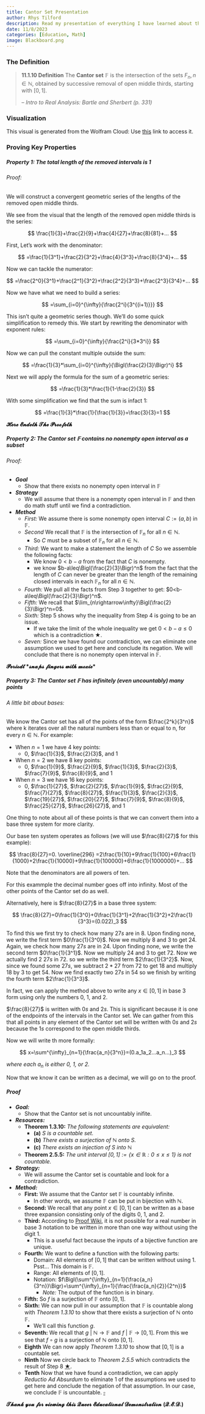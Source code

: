 ```yaml
---
title: Cantor Set Presentation
author: Rhys Tilford
description: Read my presentation of everything I have learned about the Cantor Set.
date: 11/8/2023
categories: [Education, Math]
image: Blackboard.png
---
```


### The Definition

> **11.1.10 Definition** The **Cantor set** $\mathbb{F}$ is the intersection of the sets $F_n,n\in\mathbb{N}$, obtained by successive removal of open middle thirds, starting with $[0,1]$.
>
> -- <cite>Intro to Real Analysis: Bartle and Sherbert (p. 331)</cite>

### Visualization

```{=html}
<script crossorigin src="https://unpkg.com/wolfram-notebook-embedder@0.3/dist/wolfram-notebook-embedder.min.js"></script>
```
::: {#WNE-div-fbd3d6af-86fb-4c0a-a478-71092d7c0437}
:::

```{=html}
<script>WolframNotebookEmbedder.embed("https://www.wolframcloud.com/obj/demonstrations/CantorSet-source.nb",document.getElementById("WNE-div-fbd3d6af-86fb-4c0a-a478-71092d7c0437"));</script>
```
::: callout-note
This visual is generated from the Wolfram Cloud: Use [this](https://www.wolframcloud.com/objects/demonstrations/CantorSet-source.nb) link to access it.
:::

### Proving Key Properties

##### Property 1: The total length of the removed intervals is 1

###### Proof:

We will construct a convergent geometric series of the lengths of the removed open middle thirds.

We see from the visual that the length of the removed open middle thirds is the series:

$$
\frac{1}{3}+\frac{2}{9}+\frac{4}{27}+\frac{8}{81}+...
$$

First, Let's work with the denominator:

$$
=\frac{1}{3^1}+\frac{2}{3^2}+\frac{4}{3^3}+\frac{8}{3^4}+...
$$

Now we can tackle the numerator: 

$$
=\frac{2^0}{3^1}+\frac{2^1}{3^2}+\frac{2^2}{3^3}+\frac{2^3}{3^4}+...
$$

Now we have what we need to build a series: 

$$
=\sum_{i=0}^{\infty}{\frac{2^i}{3^{(i+1)}}}
$$

This isn't quite a geometric series though. We'll do some quick simplification to remedy this. We start by rewriting the denominator with exponent rules: 

$$
=\sum_{i=0}^{\infty}{\frac{2^i}{3*3^i}}
$$

Now we can pull the constant multiple outside the sum: 

$$
=\frac{1}{3}*\sum_{i=0}^{\infty}{\Bigl(\frac{2}{3}\Bigr)^i}
$$

Next we will apply the formula for the sum of a geometric series: 

$$
=\frac{1}{3}*\frac{1}{1-\frac{2}{3}}
$$

With some simplification we find that the sum is infact $1$: 

$$
=\frac{1}{3}*\frac{1}{\frac{1}{3}}=\frac{3}{3}=1
$$

$\mathbfcal{Here}$ $\mathbfcal{Endeth}$ $\mathbfcal{The}$ $\mathbfcal{Proofeth}$

##### Property 2: The Cantor set $\mathbb{F}$ contains no nonempty open interval as a subset

###### Proof:

 - ***Goal***
   - Show that there exists no nonempty open interval in $\mathbb{F}$
 - ***Strategy***
   - We will assume that there is a nonempty open interval in $\mathbb{F}$ and then do math stuff until we find a contradiction.
 - ***Method***
   - *First:* We assume there is some nonempty open interval $C:=(a,b)$ in $\mathbb{F}$.
   - *Second* We recall that $\mathbb{F}$ is the intersection of $\mathbb{F}_n$ for all $n\in\mathbb{N}$.
      - So $C$ must be a subset of $\mathbb{F}_n$ for all $n\in\mathbb{N}$.
   - *Third:* We want to make a statement the length of $C$ So we assemble the following facts:
      - We know $0<b-a$ from the fact that $C$ is nonempty.
      - we know $b-a\leq\Bigl(\frac{2}{3}\Bigr)^n$ from the fact that the length of $C$ can never be greater than the length of the remaining closed intervals in each $\mathbb{F}_n$ for all $n\in\mathbb{N}$.
   - *Fourth:* We pull all the facts from Step $3$ together to get: $0<b-a\leq\Bigl(\frac{2}{3}\Bigr)^n$.
   - *Fifth:* We recall that $\lim_{n\rightarrow\infty}\Bigl(\frac{2}{3}\Bigr)^n=0$.
   - *Sixth:* Step $5$ shows why the inequality from Step $4$ is going to be an issue.
      - If we take the limit of the whole inequality we get $0<b-a\leq0$ which is a contradiction $\bigstar$.
   - *Seven:* Since we have found our contradiction, we can eliminate one assumption we used to get here and conclude its negation. We will conclude that there is no nonempty open interval in $\mathbb{F}$.

$\mathbfcal{Periodt}$ $\mathbfcal{*snaps}$ $\mathbfcal{fingers}$ $\mathbfcal{with}$ $\mathbfcal{moxie*}$

##### Property 3: The Cantor set $\mathbb{F}$ has infinitely (even uncountably) many points

###### A little bit about bases:

We know the Cantor set has all of the points of the form $\frac{2^k}{3^n}$ where k iterates over all the natural numbers less than or equal to n, for every $n\in\mathbb{N}$. For example:

 - When $n=1$ we have $4$ key points:
    - $0$, $\frac{1}{3}$, $\frac{2}{3}$, and $1$
 - When $n=2$ we have $8$ key points:
    - $0$, $\frac{1}{9}$, $\frac{2}{9}$, $\frac{1}{3}$, $\frac{2}{3}$, $\frac{7}{9}$, $\frac{8}{9}$, and $1$
 - When $n=3$ we have $16$ key points:
    - $0$, $\frac{1}{27}$, $\frac{2}{27}$, $\frac{1}{9}$, $\frac{2}{9}$, $\frac{7}{27}$, $\frac{8}{27}$, $\frac{1}{3}$, $\frac{2}{3}$, $\frac{19}{27}$, $\frac{20}{27}$, $\frac{7}{9}$, $\frac{8}{9}$, $\frac{25}{27}$, $\frac{26}{27}$, and $1$

One thing to note about all of these points is that we can convert them into a base three system for more clarity.

Our base ten system operates as follows (we will use $\frac{8}{27}$ for this example):

$$
\frac{8}{27}=0. \overline{296} =2\frac{1}{10}+9\frac{1}{100}+6\frac{1}{1000}+2\frac{1}{10000}+9\frac{1}{100000}+6\frac{1}{1000000}+...
$$

Note that the denominators are all powers of ten.

For this exammple the decimal number goes off into infinity. Most of the other points of the Cantor set do as well.

Alternatively, here is $\frac{8}{27}$ in a base three system:

$$
\frac{8}{27}=0\frac{1}{3^0}+0\frac{1}{3^1}+2\frac{1}{3^2}+2\frac{1}{3^3}=(0.022)_3
$$

To find this we first try to check how many $27s$ are in $8$. Upon finding none, we write the first term $0\frac{1}{3^0}$. Now we multiply $8$ and $3$ to get $24$. Again, we check how many $27s$ are in $24$. Upon finding none, we write the second term $0\frac{1}{3^1}$. Now we multiply $24$ and $3$ to get $72$. Now we actually find $2$ $27s$ in $72$. so we write the third term $2\frac{1}{3^2}$. Now, since we found some $27s$, we subtract $2*27$ from $72$ to get $18$ and multiply $18$ by $3$ to get $54$. Now we find exactly two $27s$ in $54$ so we finish by writing the fourth term $2\frac{1}{3^3}$.

In fact, we can apply the method above to write any $x\in[0,1]$ in base 3 form using only the numbers $0$, $1$, and $2$.

:::{.callout-note}
$\frac{8}{27}$ is written with $0s$ and $2s$. This is significant because it is one of the endpoints of the intervals in the Cantor set. We can gather from this that all points in any element of the Cantor set will be written with $0s$ and $2s$ because the $1s$ correspond to the open middle thirds.
:::

Now we will write th more formally:

$$
x=\sum^{\infty}_{n=1}{\frac{a_n}{3^n}}=(0.a_1a_2...a_n...)_3
$$

*where each $a_n$ is either $0$, $1$, or $2$.*

Now that we know it can be written as a decimal, we will go on to the proof.

##### Proof

 - ***Goal:***
   - Show that the Cantor set is not uncountably inifite.
 - ***Resources:***
   - **Theorem 1.3.10:** *The following statements are equivalent:*
      - **(a)** *S is a countable set.*
      - **(b)** *There exists a surjection of $\mathbb{N}$ onto S.*
      - **(c)** *There exists an injection of S into $\mathbb{N}$*
   - **Theorem 2.5.5:** *The unit interval $[0,1]:=\{x\in\mathbb{R}:0\leq x\leq1\}$ is not countable.*
 - ***Strategy:***
   - We will assume the Cantor set is countable and look for a contradiction.
 - ***Method:***
   - **First:** We assume that the Cantor set $\mathbb{F}$ is countably infinite.
      - In other words, we assume $\mathbb{F}$ can be put in bijection with $\mathbb{N}$.
   - **Second:** We recall that any point $x\in[0,1]$ can be written as a base three expansion consisting only of the digits $0$, $1$, and $2$.
   - **Third:** According to [Proof Wiki](https://proofwiki.org/wiki/Representation_of_Ternary_Expansions), it is not possible for a real number in base 3 notation to be written in more than one way without using the digit $1$.
      - This is a useful fact because the inputs of a bijective function are unique.
   - **Fourth:** We want to define a function with the following parts:
      - Domain: All elements of $[0,1]$ that can be written without using $1$. Psst... This domain is $\mathbb{F}$.
      - Range: All elements of $[0,1]$.
      - Notation: $f\Bigl(\sum^{\infty}_{n=1}{\frac{a_n}{3^n}}\Bigr)=\sum^{\infty}_{n=1}{\frac{\frac{a_n}{2}}{2^n}}$
         - *Note:* The output of the function is in binary.
   - **Fifth:** So $f$ is a surjection of $\mathbb{F}$ onto $[0,1]$.
   - **Sixth:** We can now pull in our assumption that $\mathbb{F}$ is countable along with *Theorem 1.3.10* to show that there exists a surjection of $\mathbb{N}$ onto $\mathbb{F}$.
      - We'll call this function $g$.
   - **Seventh:** We recall that $g$ $|$ $\mathbb{N}\rightarrow\mathbb{F}$ and $f$ $|$ $\mathbb{F}\rightarrow[0,1]$. From this we see that $f\circ g$ is a surjection of $\mathbb{N}$ onto $[0,1]$. 
   - **Eighth** We can now apply *Theorem 1.3.10* to show that $[0,1]$ is a countable set.
   - **Ninth** Now we circle back to *Theorem 2.5.5* which contradicts the result of Step $8$ [$\bigstar$](shock.html).
   - **Tenth** Now that we have found a contradiction, we can apply *Reductio Ad Absurdum* to eliminate $1$ of the assumptions we used to get here and conclude the negation of that assumption. In our case, we conclude $\mathbb{F}$ is uncountable. [$\square$](cantorMemes.html)

$\mathbfcal{Thank}$ $\mathbfcal{you}$ $\mathbfcal{for}$ $\mathbfcal{viewing}$ $\mathbfcal{this}$ $\mathbfcal{Queer}$ $\mathbfcal{Educational}$ $\mathbfcal{Demonstration}$ $\mathbfcal{(Q.E.D.)}$ 